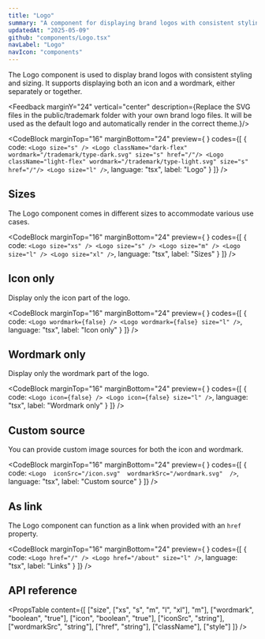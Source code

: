 ```yaml
---
title: "Logo"
summary: "A component for displaying brand logos with consistent styling and sizing options."
updatedAt: "2025-05-09"
github: "components/Logo.tsx"
navLabel: "Logo"
navIcon: "components"
---
```


The Logo component is used to display brand logos with consistent styling and sizing. It supports displaying both an icon and a wordmark, either separately or together.

<Feedback marginY="24" vertical="center" description={<Text>Replace the SVG files in the <InlineCode>public/trademark</InlineCode> folder with your own brand logo files. It will be used as the default logo and automatically render in the correct theme.</Text>}/>

<CodeBlock
  marginTop="16"
  marginBottom="24"
  preview={
    <Column fillWidth center gap="40">
      <Row gap="16" wrap center>
        <Logo size="s" />
        <Logo className="dark-flex" wordmark="/trademark/type-dark.svg" size="s" href="/"/>
            <Logo className="light-flex" wordmark="/trademark/type-light.svg" size="s" href="/"/>
        <Logo size="l" />
      </Row>
      <ThemeSwitcher/>
    </Column>
  }
  codes={[
    {
      code:
`<Logo size="s" />
<Logo className="dark-flex" wordmark="/trademark/type-dark.svg" size="s" href="/"/>
            <Logo className="light-flex" wordmark="/trademark/type-light.svg" size="s" href="/"/>
<Logo size="l" />`,
      language: "tsx",
      label: "Logo"
    }
  ]}
/>

## Sizes

The Logo component comes in different sizes to accommodate various use cases.

<CodeBlock
  marginTop="16"
  marginBottom="24"
  preview={
    <Column gap="16" center>
      <Logo size="xs" />
      <Logo size="s" />
      <Logo size="m" />
      <Logo size="l" />
      <Logo size="xl" />
    </Column>
  }
  codes={[
    {
      code:
`<Logo size="xs" />
<Logo size="s" />
<Logo size="m" />
<Logo size="l" />
<Logo size="xl" />`,
      language: "tsx",
      label: "Sizes"
    }
  ]}
/>

## Icon only

Display only the icon part of the logo.

<CodeBlock
  marginTop="16"
  marginBottom="24"
  preview={
    <Row gap="16" center>
      <Logo wordmark={false} />
      <Logo wordmark={false} size="l" />
    </Row>
  }
  codes={[
    {
      code:
`<Logo wordmark={false} />
<Logo wordmark={false} size="l" />`,
      language: "tsx",
      label: "Icon only"
    }
  ]}
/>

## Wordmark only

Display only the wordmark part of the logo.

<CodeBlock
  marginTop="16"
  marginBottom="24"
  preview={
    <Row gap="16" center>
      <Logo icon={false} />
      <Logo icon={false} size="l" />
    </Row>
  }
  codes={[
    {
      code:
`<Logo icon={false} />
<Logo icon={false} size="l" />`,
      language: "tsx",
      label: "Wordmark only"
    }
  ]}
/>

## Custom source

You can provide custom image sources for both the icon and wordmark.

<CodeBlock
  marginTop="16"
  marginBottom="24"
  preview={
    <Row gap="16">
      <Logo className="dark-flex" wordmark="/trademark/type-dark.svg" size="s" href="/"/>
            <Logo className="light-flex" wordmark="/trademark/type-light.svg" size="s" href="/"/>
    </Row>
  }
  codes={[
    {
      code:
`<Logo 
    iconSrc="/icon.svg" 
    wordmarkSrc="/wordmark.svg" 
/>`,
      language: "tsx",
      label: "Custom source"
    }
  ]}
/>

## As link

The Logo component can function as a link when provided with an `href` property.

<CodeBlock
  marginTop="16"
  marginBottom="24"
  preview={
    <Row gap="16" center>
      <Logo href="/" />
      <Logo href="/about" size="l" />
    </Row>
  }
  codes={[
    {
      code:
`<Logo href="/" />
<Logo href="/about" size="l" />`,
      language: "tsx",
      label: "Links"
    }
  ]}
/>

## API reference

<PropsTable
  content={[
    ["size", ["xs", "s", "m", "l", "xl"], "m"],
    ["wordmark", "boolean", "true"],
    ["icon", "boolean", "true"],
    ["iconSrc", "string"],
    ["wordmarkSrc", "string"],
    ["href", "string"],
    ["className"],
    ["style"]
  ]}
/>
